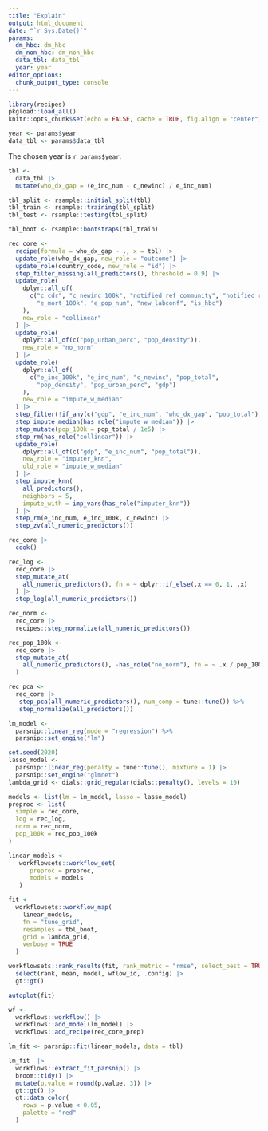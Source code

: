 ```yaml
---
title: "Explain"
output: html_document
date: "`r Sys.Date()`"
params:
  dm_hbc: dm_hbc
  dm_non_hbc: dm_non_hbc
  data_tbl: data_tbl
  year: year
editor_options: 
  chunk_output_type: console
---
```


```r
library(recipes)
pkgload::load_all()
knitr::opts_chunk$set(echo = FALSE, cache = TRUE, fig.align = "center", message = FALSE, warning = FALSE)
```


```r
year <- params$year
data_tbl <- params$data_tbl
```

The chosen year is `r params$year`.

```r
tbl <- 
  data_tbl |> 
  mutate(who_dx_gap = (e_inc_num - c_newinc) / e_inc_num) 
```


```r
tbl_split <- rsample::initial_split(tbl)
tbl_train <- rsample::training(tbl_split)
tbl_test <- rsample::testing(tbl_split)
```

```r
tbl_boot <- rsample::bootstraps(tbl_train)
```

```r
rec_core <-
  recipe(formula = who_dx_gap ~ ., x = tbl) |>
  update_role(who_dx_gap, new_role = "outcome") |>
  update_role(country_code, new_role = "id") |>
  step_filter_missing(all_predictors(), threshold = 0.9) |> 
  update_role(
    dplyr::all_of(
      c("c_cdr", "c_newinc_100k", "notified_ref_community", "notified_ref",
        "e_mort_100k", "e_pop_num", "new_labconf", "is_hbc")
    ),  
    new_role = "collinear"
  ) |>
  update_role(
    dplyr::all_of(c("pop_urban_perc", "pop_density")), 
    new_role = "no_norm"
  ) |>
  update_role(
    dplyr::all_of(
      c("e_inc_100k", "e_inc_num", "c_newinc", "pop_total", 
        "pop_density", "pop_urban_perc", "gdp")
    ),  
    new_role = "impute_w_median"
  ) |>
  step_filter(!if_any(c("gdp", "e_inc_num", "who_dx_gap", "pop_total"), is.na)) |> 
  step_impute_median(has_role("impute_w_median")) |> 
  step_mutate(pop_100k = pop_total / 1e5) |> 
  step_rm(has_role("collinear")) |>
  update_role(
    dplyr::all_of(c("gdp", "e_inc_num", "pop_total")), 
    new_role = "imputer_knn",
    old_role = "impute_w_median"
  ) |> 
  step_impute_knn(
    all_predictors(),
    neighbors = 5,
    impute_with = imp_vars(has_role("imputer_knn"))
  ) |>
  step_rm(e_inc_num, e_inc_100k, c_newinc) |> 
  step_zv(all_numeric_predictors()) 
```

```r
rec_core |> 
  cook()
```


```r
rec_log <- 
  rec_core |> 
  step_mutate_at(
    all_numeric_predictors(), fn = ~ dplyr::if_else(.x == 0, 1, .x)
  ) |> 
  step_log(all_numeric_predictors())
```

```r
rec_norm <- 
  rec_core |> 
  recipes::step_normalize(all_numeric_predictors())
```

```r
rec_pop_100k <- 
  rec_core |> 
  step_mutate_at(
    all_numeric_predictors(), -has_role("no_norm"), fn = ~ .x / pop_100k
  ) 
```

```r
rec_pca <- 
  rec_core |> 
   step_pca(all_numeric_predictors(), num_comp = tune::tune()) %>% 
   step_normalize(all_predictors())
```


```r
lm_model <-
  parsnip::linear_reg(mode = "regression") %>%
  parsnip::set_engine("lm")
```

```r
set.seed(2020)
lasso_model <- 
  parsnip::linear_reg(penalty = tune::tune(), mixture = 1) |> 
  parsnip::set_engine("glmnet")
lambda_grid <- dials::grid_regular(dials::penalty(), levels = 10)
```

```r
models <- list(lm = lm_model, lasso = lasso_model)
preproc <- list(
  simple = rec_core, 
  log = rec_log, 
  norm = rec_norm, 
  pop_100k = rec_pop_100k
)
```

```r
linear_models <- 
   workflowsets::workflow_set(
      preproc = preproc,
      models = models
   )
```

```r
fit <- 
  workflowsets::workflow_map(
    linear_models, 
    fn = "tune_grid",
    resamples = tbl_boot,
    grid = lambda_grid,
    verbose = TRUE
  ) 
```

```r
workflowsets::rank_results(fit, rank_metric = "rmse", select_best = TRUE) |> 
  select(rank, mean, model, wflow_id, .config) |> 
  gt::gt()
```


```r
autoplot(fit)
```


```r
wf <-
  workflows::workflow() |>
  workflows::add_model(lm_model) |>
  workflows::add_recipe(rec_core_prep) 
```

```r
lm_fit <- parsnip::fit(linear_models, data = tbl)
```

```r
lm_fit  |>
  workflows::extract_fit_parsnip() |>
  broom::tidy() |> 
  mutate(p.value = round(p.value, 3)) |> 
  gt::gt() |> 
  gt::data_color(
    rows = p.value < 0.05,
    palette = "red"
  )
```


